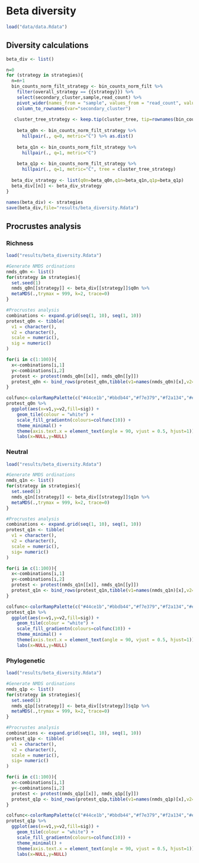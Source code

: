 # Beta diversity

```r
load("data/data.Rdata")
```

## Diversity calculations

```r
beta_div <- list()

n=0
for (strategy in strategies){
  n=n+1
  bin_counts_norm_filt_strategy <- bin_counts_norm_filt %>%
    filter(overall_strategy == {{strategy}}) %>%
    select(secondary_cluster,sample,read_count) %>%
    pivot_wider(names_from = "sample", values_from = "read_count", values_fn = sum) %>%
    column_to_rownames(var="secondary_cluster")
    
   cluster_tree_strategy <- keep.tip(cluster_tree, tip=rownames(bin_counts_norm_filt_strategy))
  
    beta_q0n <- bin_counts_norm_filt_strategy %>%
      hillpair(., q=0, metric="C") %>% as.dist()
    
    beta_q1n <- bin_counts_norm_filt_strategy %>%
      hillpair(., q=1, metric="C")
    
    beta_q1p <- bin_counts_norm_filt_strategy %>%
      hillpair(., q=1, metric="C", tree = cluster_tree_strategy)
  
  beta_div_strategy <- list(q0n=beta_q0n,q1n=beta_q1n,q1p=beta_q1p)
  beta_div[[n]] <- beta_div_strategy
}

names(beta_div) <- strategies
save(beta_div,file="results/beta_diversity.Rdata")
```
## Procrustes analysis

### Richness

```r
load("results/beta_diversity.Rdata")

#Generate NMDS ordinations
nmds_q0n <- list()
for(strategy in strategies){
  set.seed(1)
  nmds_q0n[[strategy]] <- beta_div[[strategy]]$q0n %>%
  metaMDS(.,trymax = 999, k=2, trace=0)
}

#Procrustes analysis 
combinations <- expand.grid(seq(1, 10), seq(1, 10))
protest_q0n <- tibble(
  v1 = character(),
  v2 = character(),
  scale = numeric(),
  sig = numeric()
)

for(i in c(1:100)){
  x<-combinations[i,1]
  y<-combinations[i,2]
  protest <- protest(nmds_q0n[[x]], nmds_q0n[[y]])
  protest_q0n <- bind_rows(protest_q0n,tibble(v1=names(nmds_q0n)[x],v2=names(nmds_q0n)[y],scale=protest$scale,sig=protest$signif))
}

```

```r
colfunc<-colorRampPalette(c("#44ce1b","#bbdb44","#f7e379","#f2a134","#e51f1f"))
protest_q0n %>%
  ggplot(aes(x=v1,y=v2,fill=sig)) +
    geom_tile(colour = "white") +
    scale_fill_gradientn(colours=colfunc(10)) +
    theme_minimal() + 
    theme(axis.text.x = element_text(angle = 90, vjust = 0.5, hjust=1)) + 
    labs(x=NULL,y=NULL)
```

### Neutral

```r
load("results/beta_diversity.Rdata")

#Generate NMDS ordinations
nmds_q1n <- list()
for(strategy in strategies){
  set.seed(1)
  nmds_q1n[[strategy]] <- beta_div[[strategy]]$q1n %>%
  metaMDS(.,trymax = 999, k=2, trace=0)
}

#Procrustes analysis 
combinations <- expand.grid(seq(1, 10), seq(1, 10))
protest_q1n <- tibble(
  v1 = character(),
  v2 = character(),
  scale = numeric(),
  sig= numeric()
)

for(i in c(1:100)){
  x<-combinations[i,1]
  y<-combinations[i,2]
  protest <- protest(nmds_q1n[[x]], nmds_q1n[[y]])
  protest_q1n <- bind_rows(protest_q1n,tibble(v1=names(nmds_q1n)[x],v2=names(nmds_q1n)[y],scale=protest$scale,sig=protest$signif))
}
```

```r
colfunc<-colorRampPalette(c("#44ce1b","#bbdb44","#f7e379","#f2a134","#e51f1f"))
protest_q1n %>%
  ggplot(aes(x=v1,y=v2,fill=sig)) +
    geom_tile(colour = "white") +
    scale_fill_gradientn(colours=colfunc(10)) +
    theme_minimal() + 
    theme(axis.text.x = element_text(angle = 90, vjust = 0.5, hjust=1)) + 
    labs(x=NULL,y=NULL)
```

### Phylogenetic

```r
load("results/beta_diversity.Rdata")

#Generate NMDS ordinations
nmds_q1p <- list()
for(strategy in strategies){
  set.seed(1)
  nmds_q1p[[strategy]] <- beta_div[[strategy]]$q1p %>%
  metaMDS(.,trymax = 999, k=2, trace=0)
}

#Procrustes analysis 
combinations <- expand.grid(seq(1, 10), seq(1, 10))
protest_q1p <- tibble(
  v1 = character(),
  v2 = character(),
  scale = numeric(),
  sig= numeric()
)

for(i in c(1:100)){
  x<-combinations[i,1]
  y<-combinations[i,2]
  protest <- protest(nmds_q1p[[x]], nmds_q1p[[y]])
  protest_q1p <- bind_rows(protest_q1p,tibble(v1=names(nmds_q1p)[x],v2=names(nmds_q1p)[y],scale=protest$scale,sig=protest$signif))
}
```

```r
colfunc<-colorRampPalette(c("#44ce1b","#bbdb44","#f7e379","#f2a134","#e51f1f"))
protest_q1p %>%
  ggplot(aes(x=v1,y=v2,fill=sig)) +
    geom_tile(colour = "white") +
    scale_fill_gradientn(colours=colfunc(10)) +
    theme_minimal() + 
    theme(axis.text.x = element_text(angle = 90, vjust = 0.5, hjust=1)) + 
    labs(x=NULL,y=NULL)
```